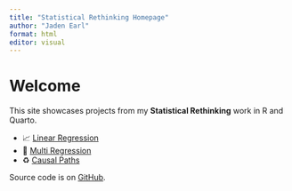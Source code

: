 ```yaml
---
title: "Statistical Rethinking Homepage"
author: "Jaden Earl"
format: html
editor: visual
---
```


# Welcome

This site showcases projects from my **Statistical Rethinking** work in R and Quarto.

-   📈 [Linear Regression](ch4_linear_regression_polished.qmd)\
-   🔀 [Multi Regression](ch5_multilinear.qmd)\
-   ♻ [Causal Paths](ch6_DAG.qmd)

Source code is on [GitHub](https://github.com/probably-jaden/Statistical-Rethinking).
